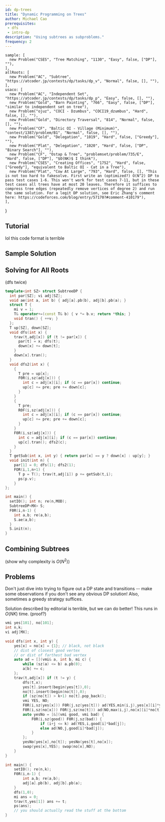 ```yaml
---
id: dp-trees
title: "Dynamic Programming on Trees"
author: Michael Cao
prerequisites: 
 - dfs
 - intro-dp
description: "Using subtrees as subproblems."
frequency: 2
---
```


    sample: [
      new Problem("CSES", "Tree Matching", "1130", "Easy", false, ["DP"], ""),
    ],
    allRoots: [
      new Problem("AC", "Subtree", "https://atcoder.jp/contests/dp/tasks/dp_v", "Normal", false, [], ""),
    ],
    usaco: [
      new Problem("AC", "Independent Set", "https://atcoder.jp/contests/dp/tasks/dp_p", "Easy", false, [], ""),
      new Problem("Gold", "Barn Painting", "766", "Easy", false, ["DP"], "similar to independent set on tree"),
      new Problem("ojuz", "COCI - Dzumbus", "COCI19_dzumbus", "Hard", false, [], ""),
      new Problem("Gold", "Directory Traversal", "814", "Normal", false, [], ""),
      new Problem("CF", "Baltic OI - Village (Minimum)", "contest/1387/problem/B1", "Normal", false, [], ""),
      new Problem("Gold", "Delegation", "1019", "Hard", false, ["Greedy"], ""),
      new Problem("Plat", "Delegation", "1020", "Hard", false, ["DP", "Binary Search"], ""),
      new Problem("CF", "Ostap & Tree", "problemset/problem/735/E", "Hard", false, ["DP"], "$O(NK)$ I think"),
      new Problem("CSES", "Creating Offices", "1752", "Hard", false, ["Greedy"], "equivalent to Baltic OI - Cat in a Tree"),
      new Problem("Plat", "Cow At Large", "793", "Hard", false, [], "This is not too hard to fakesolve. First write an (optimized?) O(N^2) DP to pass test cases 1-6. This won't work for test cases 7-11, but in these test cases all trees have at most 20 leaves. Therefore it suffices to compress tree edges (repeatedly remove vertices of degree 2) and run the same solution. For a legit DP solution, see Eric Zhang's comment here: https://codeforces.com/blog/entry/57170?#comment-410179"),
    ],
}

<Problems problems={problems.sample} />

## Tutorial

<Resources>
  <Resource source="CF" title="DP on Trees" url="blog/entry/20935"> </Resource>
  <Resource source="Philippines" title="DP on Trees and DAGs" url="https://noi.ph/training/weekly/week5.pdf">lol this code format is terrible </Resource>
</Resources>

## Sample Solution

## Solving for All Roots

<Problems problems={problems.allRoots} />

(dfs twice)

<Spoiler title="Solution">

<LanguageSection>

<CPPSection>

```cpp
template<int SZ> struct SubtreeDP {
  int par[SZ]; vi adj[SZ];
  void ae(int a, int b) { adj[a].pb(b), adj[b].pb(a); }
  struct T { 
    mi v = 1;
    T& operator+=(const T& b) { v *= b.v; return *this; }
    void tran() { ++v; }
  };
  T up[SZ], down[SZ];
  void dfs(int x) {
    trav(t,adj[x]) if (t != par[x]) {
      par[t] = x; dfs(t);
      down[x] += down[t];
    }
    down[x].tran();
  }
  void dfs2(int x) {
    {
      T pre = up[x];
      F0R(i,sz(adj[x])) {
        int c = adj[x][i]; if (c == par[x]) continue;
        up[c] += pre; pre += down[c];
      }
    }
    {
      T pre;
      R0F(i,sz(adj[x])) {
        int c = adj[x][i]; if (c == par[x]) continue;
        up[c] += pre; pre += down[c];
      }
    }
    F0R(i,sz(adj[x])) {
      int c = adj[x][i]; if (c == par[x]) continue;
      up[c].tran(); dfs2(c);
    }
  }
  T getSub(int x, int y) { return par[x] == y ? down[x] : up[y]; }
  void init(int n) {
    par[1] = 0; dfs(1); dfs2(1);
    FOR(i,1,n+1) {
      T p = T(); trav(t,adj[i]) p += getSub(t,i);
      ps(p.v);
    }
};

int main() {
  setIO(); int n; re(n,MOD);
  SubtreeDP<MX> S;
  F0R(i,n-1) {
    int a,b; re(a,b);
    S.ae(a,b);
  }
  S.init(n);
}
```

</CPPSection>

</LanguageSection>


</Spoiler>

## Combining Subtrees

(show why complexity is $O(N^2)$)

## Problems

<Info title="Pro Tip">

Don't just dive into trying to figure out a DP state and transitions -- make some observations if you don't see any obvious DP solution! Also, sometimes a greedy strategy suffices.

</Info>

<Problems problems={problems.usaco} />

<Spoiler title="Ostap & Tree">

Solution described by editorial is terrible, but we can do better! This runs in $O(NK)$ time. (proof?)

```cpp
vmi yes[101], no[101];
int n,k;
vi adj[MX];
 
void dfs(int x, int y) {
	yes[x] = no[x] = {1}; // black, not black
	// dist of closest good vertex
	// or dist of farthest bad vertex
	auto ad = [](vmi& a, int b, mi c) {
		while (sz(a) <= b) a.pb(0);
		a[b] += c;
	};
	trav(t,adj[x]) if (t != y) {
		dfs(t,x);
		yes[t].insert(begin(yes[t]),0);
		no[t].insert(begin(no[t]),0);
		if (sz(no[t]) > k+1) no[t].pop_back();
		vmi YES, NO;
		F0R(i,sz(yes[x])) F0R(j,sz(yes[t])) ad(YES,min(i,j),yes[x][i]*yes[t][j]);
		F0R(i,sz(no[x])) F0R(j,sz(no[t])) ad(NO,max(i,j),no[x][i]*no[t][j]);
		auto yesNo = [&](vmi good, vmi bad) {
			F0R(i,sz(good)) F0R(j,sz(bad)) {
				if (i+j <= k) ad(YES,i,good[i]*bad[j]);
				else ad(NO,j,good[i]*bad[j]);
			}
		};
		yesNo(yes[x],no[t]); yesNo(yes[t],no[x]);
		swap(yes[x],YES); swap(no[x],NO);
	}
}
 
int main() {
	setIO(); re(n,k);
	F0R(i,n-1) {
		int a,b; re(a,b);
		adj[a].pb(b), adj[b].pb(a);
	}
	dfs(1,0);
	mi ans = 0;
	trav(t,yes[1]) ans += t;
	ps(ans);
	// you should actually read the stuff at the bottom
}
```

</Spoiler>
